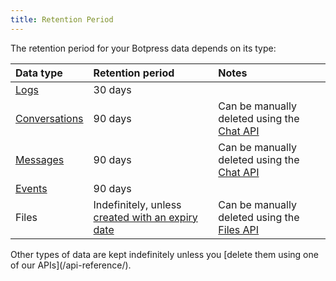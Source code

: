 ```yaml
---
title: Retention Period
---
```


The retention period for your Botpress data depends on its type:

| **Data type**   | **Retention period** | **Notes** |
|:------------------|:----------------------|:-----------|
| [Logs](/learn/reference/debugger-logs-json#logs) | 30 days | |
| [Conversations](/learn/get-started/dashboard/bot/conversations) | 90 days | Can be manually deleted using the [Chat API](/api-reference/chat-api/openapi/deleteConversation)|
| [Messages](/learn/get-started/dashboard/bot/conversations) | 90 days | Can be manually deleted using the [Chat API](/api-reference/chat-api/openapi/deleteMessage)|
| [Events](/learn/get-started/dashboard/bot/events) | 90 days | |
| Files | Indefinitely, unless [created with an expiry date](/api-reference/files-api/openapi/upsertFile#body-expires-at) | Can be manually deleted using the [Files API](/api-reference/files-api/openapi/deleteFile)|

<Note>
Other types of data are kept indefinitely unless you [delete them using one of our APIs](/api-reference/).
</Note>